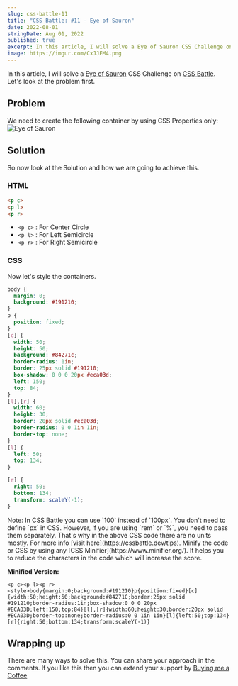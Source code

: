 ```yaml
---
slug: css-battle-11
title: "CSS Battle: #11 - Eye of Sauron"
date: 2022-08-01
stringDate: Aug 01, 2022
published: true
excerpt: In this article, I will solve a Eye of Sauron CSS Challenge on CSS Battle.
image: https://imgur.com/CxJJFM4.png
---
```



In this article, I will solve a [Eye of Sauron](https://cssbattle.dev/play/11) CSS Challenge on [CSS Battle](https://cssbattle.dev). Let's look at the problem first.

## Problem 

We need to create the following container by using CSS Properties only:
![Eye of Sauron](https://cssbattle.dev/targets/11.png)

## Solution

So now look at the Solution and how we are going to achieve this. 


<YouTube id="iU5AH4jXmYE" />

### HTML


```html
<p c>
<p l>
<p r> 
```

- `<p c>` : For Center Circle
- `<p l>` : For Left Semicircle
- `<p r>` : For Right Semicircle

### CSS

Now let's style the containers. 

```css
body {
  margin: 0;
  background: #191210;
}
p {
  position: fixed;
}
[c] {
  width: 50;
  height: 50;
  background: #84271c;
  border-radius: 1in;
  border: 25px solid #191210;
  box-shadow: 0 0 0 20px #eca03d;
  left: 150;
  top: 84;
}
[l],[r] {
  width: 60;
  height: 30;
  border: 20px solid #eca03d;
  border-radius: 0 0 1in 1in;
  border-top: none;
}
[l] {
  left: 50;
  top: 134;
}

[r] {
  right: 50;
  bottom: 134;
  transform: scaleY(-1);
}
```

<Tip id="1">
  Note: In CSS Battle you can use `100` instead of `100px`. You don't need to define `px` in CSS. However, if you are using `rem` or `%`, you need to pass them separately. That's why in the above CSS code there are no units mostly. For more info [visit here](https://cssbattle.dev/tips).
</Tip>

<Tip id="2">
  Minify the code or CSS by using any [CSS Minifier](https://www.minifier.org/). It helps you to reduce the characters in the code which will increase the score.
</Tip>


**Minified Version:**
```text
<p c><p l><p r><style>body{margin:0;background:#191210}p{position:fixed}[c]{width:50;height:50;background:#84271C;border:25px solid #191210;border-radius:1in;box-shadow:0 0 0 20px #ECA03D;left:150;top:84}[l],[r]{width:60;height:30;border:20px solid #ECA03D;border-top:none;border-radius:0 0 1in 1in}[l]{left:50;top:134}[r]{right:50;bottom:134;transform:scaleY(-1)}
```

## Wrapping up
There are many ways to solve this. You can share your approach in the comments. If you like this then you can extend your support by [Buying me a Coffee](https://buymeacoffee.com/j471n)


<NextAndPreviousButton
  prevHref="/blogs/css-battle-10"
  prevTitle="CSS Battle: #10 -  Cloaked Spirits"
/>

